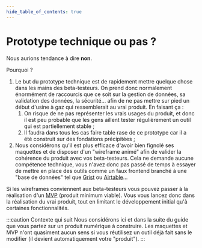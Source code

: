 ```yaml
---
hide_table_of_contents: true
---
```


# Prototype technique ou pas ?

Nous aurions tendance à dire **non**.

Pourquoi ?

1.  Le but du prototype technique est de rapidement mettre quelque chose dans les mains des beta-testeurs. On prend donc normalement énormément de raccourcis que ce soit sur la gestion de données, sa validation des données, la sécurité… afin de ne pas mettre sur pied un début d'usine à gaz qui ressemblerait au vrai produit. En faisant ça :
    1.  On risque de ne pas représenter les vrais usages du produit, et donc il est peu probable que les gens aillent tester régulièrement un outil qui est partiellement stable ;
    2.  Il faudra dans tous les cas faire table rase de ce prototype car il a été construit sur des fondations précipitées ;
2.  Nous considérons qu'il est plus efficace d'avoir bien fignolé ses maquettes et de disposer d'un "wireframe animé" afin de valider la cohérence du produit avec vos beta-testeurs. Cela ne demande aucune compétence technique, vous n'avez donc pas passé de temps à essayer de mettre en place des outils comme un faux frontend branché à une "base de données" tel que [Grist](https://www.getgrist.com/) ou [Airtable](https://www.airtable.com/)…

Si les wireframes conviennent aux beta-testeurs vous pouvez passer à la réalisation d'un [MVP](https://en.wikipedia.org/wiki/Minimum_viable_product) (produit minimum viable). Vous vous lancez donc dans la réalisation du vrai produit, tout en limitant le développement initial qu'à certaines fonctionnalités.

:::caution Contexte qui suit
Nous considérons ici et dans la suite du guide que vous partez sur un produit numérique à construire. Les maquettes et MVP n'ont quasiment aucun sens si vous réutilisez un outil déjà fait sans le modifier (il devient automatiquement votre "produit").
:::
